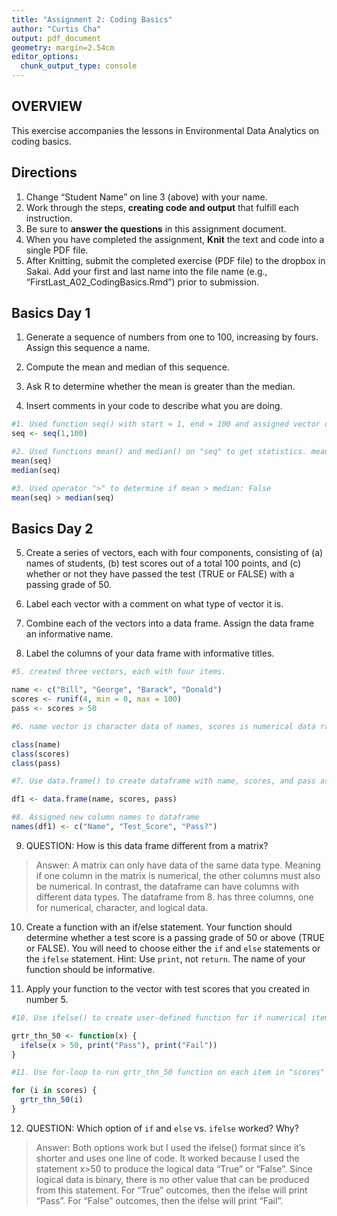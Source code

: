 ```yaml
---
title: "Assignment 2: Coding Basics"
author: "Curtis Cha"
output: pdf_document
geometry: margin=2.54cm
editor_options: 
  chunk_output_type: console
---
```


## OVERVIEW

This exercise accompanies the lessons in Environmental Data Analytics on coding basics. 

## Directions
1. Change "Student Name" on line 3 (above) with your name.
2. Work through the steps, **creating code and output** that fulfill each instruction.
3. Be sure to **answer the questions** in this assignment document.
4. When you have completed the assignment, **Knit** the text and code into a single PDF file.
5. After Knitting, submit the completed exercise (PDF file) to the dropbox in Sakai. Add your first and last name into the file name (e.g., "FirstLast_A02_CodingBasics.Rmd") prior to submission.



## Basics Day 1

1. Generate a sequence of numbers from one to 100, increasing by fours. Assign this sequence a name. 

2. Compute the mean and median of this sequence. 

3. Ask R to determine whether the mean is greater than the median. 

4. Insert comments in your code to describe what you are doing.

```r
#1. Used function seq() with start = 1, end = 100 and assigned vector of numbers to "seq"
seq <- seq(1,100)

#2. Used functions mean() and median() on "seq" to get statistics. mean = 50.5, median = 50.5
mean(seq)
median(seq)

#3. Used operator ">" to determine if mean > median: False
mean(seq) > median(seq)
```

## Basics Day 2

5. Create a series of vectors, each with four components, consisting of (a) names of students, (b) test scores out of a total 100 points, and (c) whether or not they have passed the test (TRUE or FALSE) with a passing grade of 50.

6. Label each vector with a comment on what type of vector it is.

7. Combine each of the vectors into a data frame. Assign the data frame an informative name.

8. Label the columns of your data frame with informative titles.

```r
#5. created three vectors, each with four items. 

name <- c("Bill", "George", "Barack", "Donald")
scores <- runif(4, min = 0, max = 100)
pass <- scores > 50

#6. name vector is character data of names, scores is numerical data randomly generated from runif() function, pass is boolean/logical/binary returning TRUE if item in score is greater than 50.

class(name)
class(scores)
class(pass)

#7. Use data.frame() to create dataframe with name, scores, and pass as columns

df1 <- data.frame(name, scores, pass)

#8. Assigned new column names to dataframe
names(df1) <- c("Name", "Test_Score", "Pass?")

```

9. QUESTION: How is this data frame different from a matrix?

> Answer: A matrix can only have data of the same data type. Meaning if one column in the matrix is numerical, the other columns must also be numerical. In contrast, the dataframe can have columns with different data types. The dataframe from 8. has three columns, one for numerical, character, and logical data.

10. Create a function with an if/else statement. Your function should determine whether a test score is a passing grade of 50 or above (TRUE or FALSE). You will need to choose either the `if` and `else` statements or the `ifelse` statement. Hint: Use `print`, not `return`. The name of your function should be informative.

11. Apply your function to the vector with test scores that you created in number 5. 

```r

#10. Use ifelse() to create user-defined function for if numerical item > 50

grtr_thn_50 <- function(x) {
  ifelse(x > 50, print("Pass"), print("Fail"))
}

#11. Use for-loop to run grtr_thn_50 function on each item in "scores" vector from 5.

for (i in scores) {
  grtr_thn_50(i)
}

```

12. QUESTION: Which option of `if` and `else` vs. `ifelse` worked? Why?

> Answer: Both options work but I used the ifelse() format since it's shorter and uses one line of code. It worked because I used the statement x>50 to produce the logical data "True" or "False". Since logical data is binary, there is no other value that can be produced from this statement. For "True" outcomes, then the ifelse will print "Pass". For "False" outcomes, then the ifelse will print "Fail".
